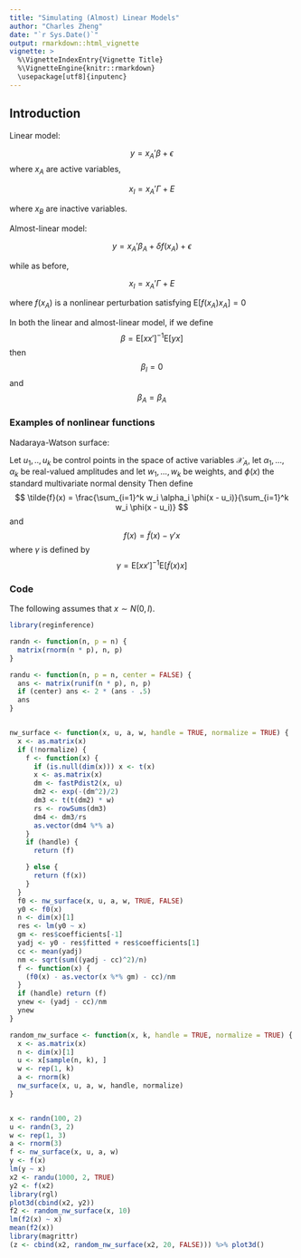 ```yaml
---
title: "Simulating (Almost) Linear Models"
author: "Charles Zheng"
date: "`r Sys.Date()`"
output: rmarkdown::html_vignette
vignette: >
  %\VignetteIndexEntry{Vignette Title}
  %\VignetteEngine{knitr::rmarkdown}
  \usepackage[utf8]{inputenc}
---
```


## Introduction

Linear model:

$$
y = x_A '\beta + \epsilon
$$
where $x_A$ are active variables,

$$
x_I = x_A' \Gamma + E
$$

where $x_B$ are inactive variables.


Almost-linear model:

$$
y = x_A' \beta_A +\delta f(x_A) + \epsilon
$$

while as before,

$$
x_I = x_A' \Gamma + E
$$

where $f(x_A)$ is a nonlinear perturbation satisfying $\text{E}[f(x_A) x_A] = 0$

In both the linear and almost-linear model, if we define
$$
\beta = \text{E}[x x']^{-1} \text{E}[y x]
$$
then
$$\beta_I = 0$$
and
$$\beta_A = \beta_A$$

### Examples of nonlinear functions

Nadaraya-Watson surface:

Let $u_1, .., u_k$ be control points in the space of active variables $\mathcal{X}_A$,
let $\alpha_1,...,\alpha_k$ be real-valued amplitudes and
let $w_1,..., w_k$ be weights, and $\phi(x)$ the standard multivariate normal density
Then define
$$
\tilde{f}(x) = \frac{\sum_{i=1}^k w_i \alpha_i \phi(x - u_i)}{\sum_{i=1}^k w_i \phi(x - u_i)}
$$
and
$$
f(x) = \tilde{f}(x) - \gamma'x 
$$
where $\gamma$ is defined by
$$
\gamma = \text{E}[x x']^{-1} \text{E}[\tilde{f}(x) x]
$$

### Code

The following assumes that $x \sim N(0, I)$.

```r
library(reginference)

randn <- function(n, p = n) {
  matrix(rnorm(n * p), n, p)
}

randu <- function(n, p = n, center = FALSE) {  
  ans <- matrix(runif(n * p), n, p)
  if (center) ans <- 2 * (ans - .5)
  ans
}


nw_surface <- function(x, u, a, w, handle = TRUE, normalize = TRUE) {
  x <- as.matrix(x)
  if (!normalize) {
    f <- function(x) {
      if (is.null(dim(x))) x <- t(x)
      x <- as.matrix(x)
      dm <- fastPdist2(x, u)
      dm2 <- exp(-(dm^2)/2)
      dm3 <- t(t(dm2) * w)
      rs <- rowSums(dm3)
      dm4 <- dm3/rs
      as.vector(dm4 %*% a)
    }
    if (handle) {
      return (f)

    } else {
      return (f(x))
    }
  }
  f0 <- nw_surface(x, u, a, w, TRUE, FALSE)
  y0 <- f0(x)
  n <- dim(x)[1]
  res <- lm(y0 ~ x)
  gm <- res$coefficients[-1]
  yadj <- y0 - res$fitted + res$coefficients[1]
  cc <- mean(yadj)
  nm <- sqrt(sum((yadj - cc)^2)/n)
  f <- function(x) {
    (f0(x) - as.vector(x %*% gm) - cc)/nm
  }
  if (handle) return (f)
  ynew <- (yadj - cc)/nm
  ynew
}

random_nw_surface <- function(x, k, handle = TRUE, normalize = TRUE) {
  x <- as.matrix(x)
  n <- dim(x)[1]
  u <- x[sample(n, k), ]
  w <- rep(1, k)
  a <- rnorm(k)
  nw_surface(x, u, a, w, handle, normalize)
}


x <- randn(100, 2)
u <- randn(3, 2)
w <- rep(1, 3)
a <- rnorm(3)
f <- nw_surface(x, u, a, w)
y <- f(x)
lm(y ~ x)
x2 <- randu(1000, 2, TRUE)
y2 <- f(x2)
library(rgl)
plot3d(cbind(x2, y2))
f2 <- random_nw_surface(x, 10)
lm(f2(x) ~ x)
mean(f2(x))
library(magrittr)
(z <- cbind(x2, random_nw_surface(x2, 20, FALSE))) %>% plot3d()

```